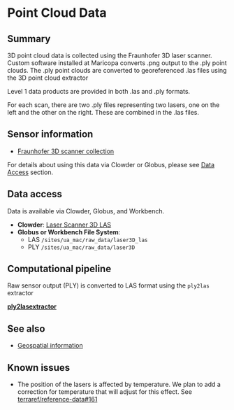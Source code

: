 # Point Cloud Data

## Summary

3D point cloud data is collected using the Fraunhofer 3D laser scanner. Custom software installed at Maricopa converts .png output to the .ply point clouds. The .ply point clouds are converted to georeferenced .las files using the 3D point cloud extractor

Level 1 data products are provided in both .las and .ply formats.

For each scan, there are two .ply files representing two lasers, one on the left and the other on the right. These are combined in the .las files.

## Sensor information

* [Fraunhofer 3D scanner collection](https://terraref.ncsa.illinois.edu/clowder/files/581793394f0ce77b66562ff9?dataset=581789af4f0ce77b6655d094&space=)

For details about using this data via Clowder or Globus, please see [Data Access](../how-to-access-data/) section.

## Data access

Data is available via Clowder, Globus, and Workbench.

* **Clowder**: [Laser Scanner 3D LAS](https://terraref.ncsa.illinois.edu/clowder/collection/5a0ca1ad4f0ca87e15b485e8)
* **Globus or Workbench File System**:
  * LAS `/sites/ua_mac/raw_data/laser3D_las`
  * PLY `/sites/ua_mac/raw_data/laser3D`

## Computational pipeline

Raw sensor output \(PLY\) is converted to LAS format using the `ply2las` extractor

[**ply2las**](https://github.com/terraref/extractors-3dscanner)[ **extractor**](https://github.com/terraref/extractors-3dscanner)

## See also

* [Geospatial information](https://github.com/terraref/documentation/tree/a6e3a2c5990b2e866d233fbb0f61a4dd6acc1b9e/user/geospatial-information.md)

## Known issues

* The position of the lasers is affected by temperature. We plan to add a correction for temperature that will adjust for this effect. See [terraref/reference-data\#161](https://github.com/terraref/reference-data/issues/161)

